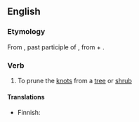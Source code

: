 {{rfv|dictionary word only?}}
==English==

===Etymology===
From {{etyl|la}} {{term|lang=la|abnodatus}}, past participle of {{term|lang=la|abnodare}}, from {{term|lang=la|ab}} + {{term|lang=la|nodus||knot}}.

===Verb===
{{en-verb|abnodat|ing}} 

# {{transitive|rare}} To prune the [[knot]]s from a [[tree]] or [[shrub]]

====Translations====
{{trans-top|prune the knots from a tree}}
* Finnish: {{t-|fi|oksia}}
{{trans-bottom}}